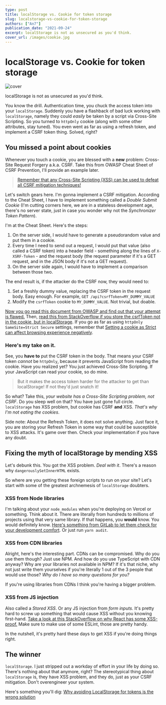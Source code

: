 ```yaml
---
type: post
title: localStorage vs. Cookie for token storage
slug: localstorage-vs-cookie-for-token-storage
authors: ["An7"]
publication_date: "2021-09-24"
excerpt: localStorage is not as unsecured as you'd think.
cover_url: /images/cookie.jpg
---
```


# localStorage vs. Cookie for token storage

![cover](/images/cookie.jpg)

localStorage is not as unsecured as you'd think.

You know the drill. Authentication time, you chuck the access token into your
`localStorage`. Suddenly you have a flashback of bad luck working with
`localStorage`, namely they could _easily_ be taken by a script via Cross-Site
Scripting. So you turned to `httpOnly` cookie (along with some other attributes,
stay tuned). You even went as far as using a refresh token, and implement a CSRF
token thing. Solved, right?

## You missed a point about cookies

Whenever you touch a cookie, you are blessed with a **new** problem: Cross-Site
Request Forgery a.k.a. CSRF. Take this from OWASP Cheat Sheet of CSRF
Prevention, I'll provide an example later.

> [Remember that any Cross-Site Scripting (XSS) can be used to defeat all CSRF mitigation techniques!][1]

Let's switch gears here. I'm gonna implement a CSRF mitigation. According to the
Cheat Sheet, I have to implement something called a _Double Submit Cookie_ (I'm
cutting corners here, we are in a stateless development age, there's no server
state, just in case you wonder why not the _Synchronizer Token Pattern_).

I'm at the Cheat Sheet. Here's the steps:

1. On the server side, I would have to generate a pseudorandom value and put
   them in a cookie.
2. Every time I need to send out a request, I would put that value (also called
   a CSRF token) into a header field - something along the lines of
   `X-XSRF-Token` - and the request body (the request parameter if it's a GET
   request, and in the JSON body if it's not a GET request).
3. On the server side again, I would have to implement a comparison between
   those two.

The end result is, if the attacker do the CSRF now, they would need to:

1. Set a freshly dummy value, replacing the CSRF token in the request body. Easy
   enough. For example, `GET /api?csrfToken=MY_DUMMY_VALUE`
2. Modify the `csrfToken` cookie to `MY_DUMMY_VALUE`. Not trivial, but doable.

[Now you go read this document from OWASP and find out that your attempt is flawed.][2]
Then,
[read this from StackOverflow if you store the csrfToken not in the cookie, but in localStorage][3].
If you go as far as using `httpOnly SameSite=Strict Secure` settings, remember
that
[Setting a cookie as Strict can affect browsing experience negatively][4].

### Here's my take on it.

See, you **have to** put the CSRF token in the body. That means your CSRF token
_cannot_ be `httpOnly`, because it prevents JavaScript from reading the cookie.
Have you realized yet? You just achieved Cross-Site Scripting. If your
JavaScript can read your cookie, so do mine.

> But it makes the access token harder for the attacker to get than
> localStorage! If not they'd just snatch it!

So what? Take this, _your website has a Cross-Site Scripting problem, not CSRF_.
Do you sleep well on that? You have just gone full circle. `localStorage` has
XSS problem, but cookie has CSRF **and** XSS. _That's why I'm not eating the
cookies_.

Side note: About the Refresh Token, it does not solve anything. Just face it,
you are storing your Refresh Token in some way that could be susceptible to XSS
attacks. It's game over then. Check your implementation if you have any doubt.

## Fixing the myth of localStorage by mending XSS

Let's debunk this. You got the XSS problem. _Deal with it_. There's a reason why
`dangerouslySetInnerHTML` exists.

So where are you getting these foreign scripts to run on your site? Let's start
with some of the greatest archnemesis of `localStorage` doubters.

### XSS from Node libraries

I'm talking about your `node_modules` when you're deploying on Vercel or
something. Think about it. There are literally from hundreds to millions of
projects using that very same library. If that happens, you **would** know. You
would definitely know.
[Here's something from GitLab to let them check for your development comfort][5].
Or just run `yarn audit`.

### XSS from CDN libraries

Alright, here's the interesting part. CDNs can be compromised. Why do you use
them though? Just use NPM. And how do you use TypeScript with CDN anyway? Why
are your libraries not available in NPM? If it's that niche, why not just write
them yourselves if you're literally 1 out of the 3 people that would use those?
_Why do I have so many questions for you?_

If you're using libraries from CDNs I think you're having a bigger problem.

### XSS from JS injection

Also called a _Stored XSS_. Or any JS injection from _form inputs_. It's pretty
hard to screw up something that would cause XSS without you knowing first-hand.
[Take a look at this StackOverflow on why React has some XSS-proof.][6]
Make sure to make use of some ESLint, those are pretty handy.

In the nutshell, it's pretty hard these days to get XSS if you're doing things
right.

## The winner

`localStorage`. I just stripped out a workday of effort in your life by doing
so. There's nothing about that anymore, right? The stereotypical thing about
`localStorage` is, they have XSS problem, and they do, just as your CSRF
mitigation. Don't overengineer your system.

Here's something you'll dig:
[Why avoiding LocalStorage for tokens is the wrong solution][7]

[1]: https://cheatsheetseries.owasp.org/cheatsheets/Cross-Site_Request_Forgery_Prevention_Cheat_Sheet.html
[2]: https://owasp.org/www-pdf-archive/David_Johansson-Double_Defeat_of_Double-Submit_Cookie.pdf
[3]: https://stackoverflow.com/a/37169633
[4]: https://www.netsparker.com/blog/web-security/same-site-cookie-attribute-prevent-cross-site-request-forgery
[5]: https://docs.gitlab.com/ee/user/application_security/dependency_scanning
[6]: https://stackoverflow.com/q/33644499
[7]: https://pragmaticwebsecurity.com/articles/oauthoidc/localstorage-xss.html
